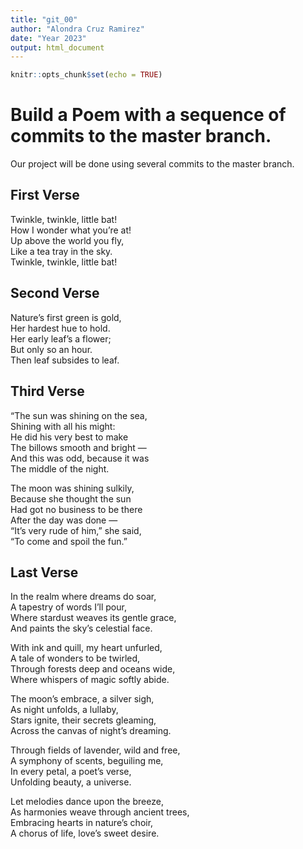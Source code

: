 ```yaml
---
title: "git_00"
author: "Alondra Cruz Ramirez"
date: "Year 2023"
output: html_document
---
```


```r
knitr::opts_chunk$set(echo = TRUE)
```
# Build a Poem with a sequence of commits to the master branch.
Our project will be done using several commits to the master branch.
<!-- Do not modify or change any text in "!--" bracketed areas such as this --- these are instructions to
you, if you change any of this the git program will notice it and compromise your git merging strategy !-->

## First Verse 
<!--Put the first five lines of a poem by Lewis Carrol in this section!-->
Twinkle, twinkle, little bat!   
How I wonder what you're at!    
Up above the world you fly,   
Like a tea tray in the sky.    
Twinkle, twinkle, little bat!   

## Second Verse
<!--Put the first five lines of a poem by Robert Frost here!-->
Nature’s first green is gold,   
Her hardest hue to hold.    
Her early leaf’s a flower;    
But only so an hour.    
Then leaf subsides to leaf.   

## Third Verse
<!--Put the first two verses of The Walrus and the Carpenter here!-->
"The sun was shining on the sea,    
Shining with all his might:   
He did his very best to make    
The billows smooth and bright —   
And this was odd, because it was    
The middle of the night.    

The moon was shining sulkily,   
Because she thought the sun   
Had got no business to be there   
After the day was done —    
"It's very rude of him," she said,    
"To come and spoil the fun."    

## Last Verse
<!--Put a short poem of your choice 8-20 lines,here!-->
In the realm where dreams do soar,    
A tapestry of words I'll pour,    
Where stardust weaves its gentle grace,   
And paints the sky's celestial face.    

With ink and quill, my heart unfurled,    
A tale of wonders to be twirled,    
Through forests deep and oceans wide,   
Where whispers of magic softly abide.   

The moon's embrace, a silver sigh,    
As night unfolds, a lullaby,    
Stars ignite, their secrets gleaming,   
Across the canvas of night's dreaming.    

Through fields of lavender, wild and free,    
A symphony of scents, beguiling me,   
In every petal, a poet's verse,   
Unfolding beauty, a universe.   

Let melodies dance upon the breeze,   
As harmonies weave through ancient trees,   
Embracing hearts in nature's choir,   
A chorus of life, love's sweet desire.    

 
